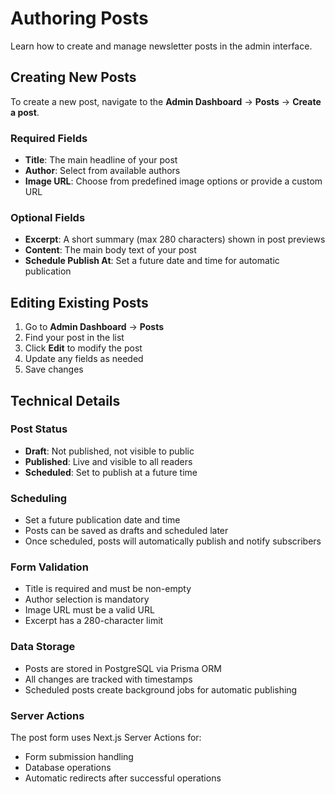 # Authoring Posts

Learn how to create and manage newsletter posts in the admin interface.

## Creating New Posts

To create a new post, navigate to the **Admin Dashboard** → **Posts** → **Create a post**.

### Required Fields

- **Title**: The main headline of your post
- **Author**: Select from available authors
- **Image URL**: Choose from predefined image options or provide a custom URL

### Optional Fields

- **Excerpt**: A short summary (max 280 characters) shown in post previews
- **Content**: The main body text of your post
- **Schedule Publish At**: Set a future date and time for automatic publication

## Editing Existing Posts

1. Go to **Admin Dashboard** → **Posts**
2. Find your post in the list
3. Click **Edit** to modify the post
4. Update any fields as needed
5. Save changes

## Technical Details

### Post Status
- **Draft**: Not published, not visible to public
- **Published**: Live and visible to all readers
- **Scheduled**: Set to publish at a future time

### Scheduling
- Set a future publication date and time
- Posts can be saved as drafts and scheduled later
- Once scheduled, posts will automatically publish and notify subscribers

### Form Validation
- Title is required and must be non-empty
- Author selection is mandatory
- Image URL must be a valid URL
- Excerpt has a 280-character limit

### Data Storage
- Posts are stored in PostgreSQL via Prisma ORM
- All changes are tracked with timestamps
- Scheduled posts create background jobs for automatic publishing

### Server Actions
The post form uses Next.js Server Actions for:
- Form submission handling
- Database operations
- Automatic redirects after successful operations